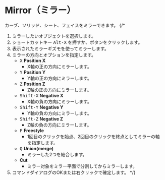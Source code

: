 

# Mirror（ミラー）

<Reference shortcut="Alt-X" command="Mirror" button="Left of Command Bar" />

カーブ、ソリッド、シート、フェイスをミラーできます。
{/* 
1. ミラーしたいオブジェクトを選択します。
2. ショートカットキー <kbd>Alt-X</kbd> を押すか、ボタンをクリックします。
3. 表示されたミラーギズモを使ってミラーします。
4. ミラーの方向とオプションを指定します。
   - <kbd>X</kbd> **Position X**
      - X軸の正の方向にミラーします。
   - <kbd>Y</kbd> **Position Y**
      - Y軸の正の方向にミラーします。
   - <kbd>Z</kbd> **Position Z**
      - Z軸の正の方向にミラーします。
   - <kbd>Shift-X</kbd> **Negative X**
      - X軸の負の方向にミラーします。
   - <kbd>Shift-Y</kbd> **Negative Y**
      - Y軸の負の方向にミラーします。
   - <kbd>Shift-Z</kbd> **Negative Z**
      - Z軸の負の方向にミラーします。
   - <kbd>F</kbd> **Freestyle**
      - 1回目のクリックを始点、2回目のクリックを終点としてミラーの軸を指定します。
   - <kbd>Q</kbd> **Union(merge)**
      - ミラーした2つを結合します。
   - **Cut**
      - ミラー対象をミラー平面で分割してからミラーします。
5. コマンドダイアログのOKまたは右クリックで確定します。 */}